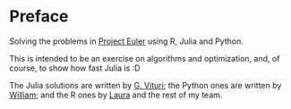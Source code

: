 # Preface {.unnumbered}

Solving the problems in [Project Euler](https://projecteuler.net/archives) using R, Julia and Python.

This is intended to be an exercise on algorithms and optimization, and, of course, to show how fast Julia is :D

The Julia solutions are written by [G. Vituri](https://github.com/vituri); the Python ones are written by [William](https://github.com/william-lima-p); and the R ones by [Laura](https://github.com/rinoscronauta) and the rest of my team.
